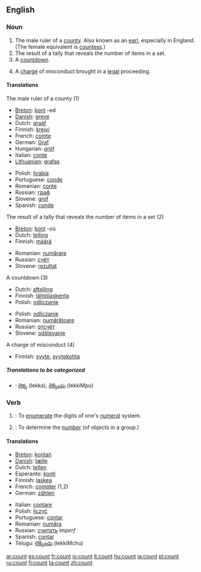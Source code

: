 ==English==

===Noun===
{{en-noun-reg}}

# The male ruler of a [[county]].  Also known as an [[earl]], especially in England.  (The female equivalent is [[countess]].)
# The result of a tally that reveals the number of items in a set.
# A [[countdown]].
# {{law}} A [[charge]] of misconduct brought in a [[legal]] proceeding.

====Translations====
;The male ruler of a county (1)
{{top}}
*[[Breton]]: [[kont]] {{m}} -ed {{p}}
*[[w:Danish language|Danish]]: [[greve]] {{c}}
*Dutch: [[graaf]] {{m}}
*Finnish: [[kreivi]]
*French: [[comte]] {{m}}
*German: [[Graf]] {{m}}
*Hungarian: [[gróf]]
*Italian: [[conte]]
*[[Lithuanian]]: [[grafas]] {{m}}
{{mid}}
*Polish: [[hrabia]] {{m}}
*Portuguese: [[conde]] {{m}}
*Romanian: [[conte]] {{m}}
*Russian: [[граф]]
*Slovene: [[grof]] {{m}}
*Spanish: [[conde]] {{m}}
{{bottom}}

;The result of a tally that reveals the number of items in a set (2)
{{top}}
*[[Breton]]: [[kont]] {{f}} -où {{p}}
*Dutch: [[telling]] {{f}}
*Finnish: [[määrä]]
{{mid}}
*Romanian: [[numărare]] {{f}}
*Russian: [[счёт]]
*Slovene: [[rezultat]] {{m}}
{{bottom}}

;A countdown (3)
{{top}}
*Dutch: [[aftelling]] {{f}}
*Finnish: [[lähtölaskenta]]
*Polish: [[odliczanie]] {{n}}
{{mid}}
*Polish: [[odliczanie]] {{n}}
*Romanian: [[numărătoare]] {{f}}
*Russian: [[отсчёт]]
*Slovene: [[odštevanje]] {{n}}
{{bottom}}

;A charge of misconduct (4)
{{top}}
*Finnish: [[syyte]], [[syytekohta]]
{{bottom}}

=====Translations to be categorized=====
{{checktrans}}
*{{ttbc|Telugu}}: [[లెక్క]] (lekka), [[లెక్కింపు]] (lekkiMpu)

===Verb===
{{en-verb}}

# {{intransitive}}: To [[enumerate]] the digits of one's [[numeral]] system.
# {{transitive}}: To determine the [[number]] (of objects in a group.)

====Translations====
{{top}}
*[[Breton]]: [[kontañ]]
*[[w:Danish language|Danish]]: [[tælle]]
*Dutch: [[tellen]]
*Esperanto: [[konti]]
*Finnish: [[laskea]]
*French: [[compter]] (1,2)
*German: [[zählen]]
{{mid}}
*Italian: [[contare]]
*Polish: [[liczyć]]
*Portuguese: [[contar]]
*Romanian: [[număra]]
*Russian: [[считать]] ''imperf''
*Spanish: [[contar]]
*Telugu: [[లెక్కించు]] (lekkiMchu)
{{bottom}}

[[ar:count]]
[[es:count]]
[[fr:count]]
[[io:count]]
[[it:count]]
[[hu:count]]
[[ja:count]]
[[pl:count]]
[[ru:count]]
[[fi:count]]
[[ta:count]]
[[zh:count]]